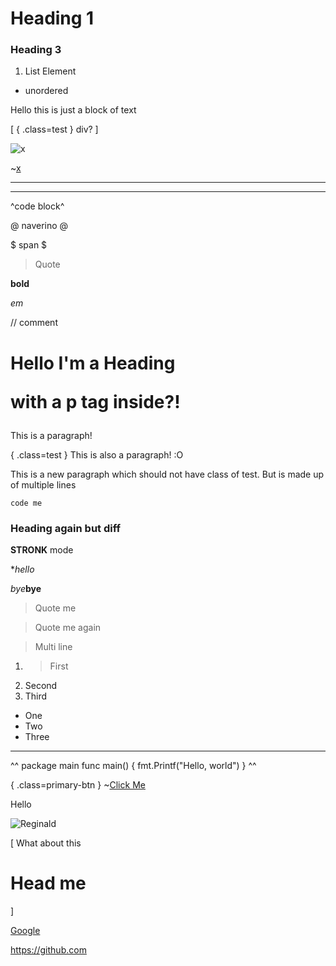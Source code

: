 # Heading 1
### Heading 3

1. List Element

- unordered

Hello this is just a block of text


[ { .class=test } div? ]

![x](y)

~[x](y)

---

___

^code block^

@ naverino @

$ span $

> Quote

<link>

**bold**

*em*

// comment

# Hello I'm a Heading <p>with a p tag inside?!</p>
This is a paragraph!

{ .class=test }
This is also a paragraph! :O

This is a new paragraph which should not have class of test.
But is made up of multiple lines

`code me`
### Heading again but diff

**STRONK** mode

**hello*

*bye***bye**

> Quote me

>Quote me again

> Multi line

1. > First
2. Second
6. Third

- One
- Two
- Three

---

^^
package main
func main() {
	fmt.Printf("Hello, world")
}
^^


{ .class=primary-btn }
~[Click Me](handleClick)

Hello

![Reginald](https://img.pokemondb.net/artwork/avif/regirock.avif)

[
What about this

# Head me
]

[Google](https://www.google.com)

<https://github.com>

